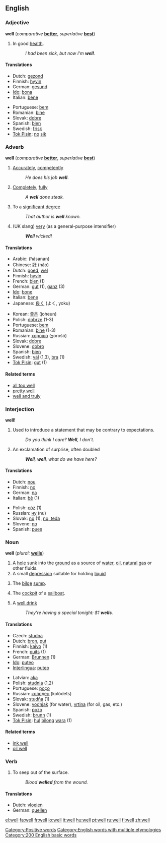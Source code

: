 {{wikipedia}}

==English==

{{rank|way|even|say|124|well|many|work|too}}

===Adjective===
'''well''' (''comparative'' '''[[better]]''', ''superlative'' '''[[best]]''')

# In good [[health]].
#: ''I had been sick, but now I'm '''well'''.''

====Translations====
{{top}}
*Dutch: [[gezond]]
*Finnish: [[hyvin]]
*German: [[gesund]]
*[[Ido]]: [[bona]]
*Italian: [[bene]]
{{mid}}
*Portuguese: [[bem]]
*Romanian: [[bine]]
*Slovak: [[dobre#Slovak|dobre]]
*Spanish: [[bien]]
*Swedish: [[frisk]]
*[[Tok Pisin]]: [[no]] [[sik]]
{{bottom}}

[[Category:Positive words]]

===Adverb===
'''well''' (''comparative'' '''[[better]]''', ''superlative'' '''[[best]]''')

# [[Accurately]], [[competently]]
#: ''He does his job '''well'''''.
# [[Completely]], [[fully]]
#: ''A '''well''' done steak.''
#To a [[significant]] [[degree]]
#: ''That author is '''well''' known.''
# (UK slang) [[very]] (as a general-purpose intensifier)
#: '''''Well''' wicked!''

====Translations====
{{top}}
*Arabic: {{ARchar|[[حسنا|حسنًا]]}} (ħásanan)
*Chinese: [[好]] (hǎo)
*Dutch: [[goed#Dutch|goed]], [[wel]]
*Finnish: [[hyvin]]
*French: [[bien]] (1)
*German: [[gut]] (1), [[ganz]] (3)
*[[Ido]]: [[bone]]
*Italian: [[bene]]
*Japanese: [[良く]] (よく, yoku)
{{mid}}
*Korean: [[좋은]] (joheun)
*Polish: [[dobrze]] (1-3)
*Portuguese: [[bem]]
*Romanian: [[bine]] (1-3)
*Russian: [[хорошо]] (χorošó)
*Slovak: [[dobre#Slovak|dobre]]
*Slovene: [[dobro]]
*Spanish: [[bien]]
*Swedish: [[väl]] (1,3), [[bra]] (1)
*[[Tok Pisin]]: [[gut]] (1)
{{bottom}}

====Related terms====
*[[all too well]]
*[[pretty well]]
*[[well and truly]]

===Interjection===
'''well!'''

#Used to introduce a statement that may be contrary to expectations.
#: ''Do you think I care?  '''Well''', I don't.''
#An exclamation of surprise, often doubled
#: '''''Well''', '''well''', what do we have here?''

====Translations====
{{top}}
*Dutch: [[nou#Dutch|nou]]
*Finnish: [[no#Finnish|no]]
*German: [[na]]
*Italian: [[bè]] (1)
{{mid}}
*Polish: [[cóż]] (1)
*Russian: [[ну]] (nu)
*Slovak: [[no#Slovak|no]] (1), [[no, teda]]
*Slovene: [[no#Slovene|no]] 
*Spanish: [[pues]]
{{bottom}}

===Noun===
'''well''' (''plural:'' '''[[wells]]''')

# A [[hole]] sunk into the [[ground]] as a source of [[water]], [[oil]], [[natural gas]] or other fluids.
# A small [[depression]] suitable for holding [[liquid]]
# {{nautical}} The [[bilge]] [[sump]].
# {{nautical}} The [[cockpit]] of a [[sailboat]].
# A [[well drink]]
#: ''They're having a special tonight: $1 '''wells'''.''

====Translations====
{{top}}
*Czech: [[studna]]
*Dutch: [[bron#Dutch|bron]], [[put#Dutch|put]]
*Finnish: [[kaivo]] (1)
*French: [[puits]] (1)
*German: [[Brunnen]] {{m}} (1)
*[[Ido]]: [[puteo]]
*[[Interlingua]]: [[puteo]]
{{mid}}
*Latvian: [[aka]] {{f}}
*Polish: [[studnia]] {{f}} (1,2)
*Portuguese: [[poço]] {{m}}
*Russian: [[колодец]] (kolódets) {{m}}
*Slovak: [[studňa#Slovak|studňa]] {{f}} (1)
*Slovene: [[vodnjak]] (for water), [[vrtina]] (for oil, gas, etc.)
*Spanish: [[pozo]] {{m}}
*Swedish: [[brunn]] (1)
*[[Tok Pisin]]: [[hul]] [[bilong]] [[wara]] (1)
{{bottom}}

====Related terms====
* [[ink well]]
* [[oil well]]

===Verb===
{{en-infl-reg-consonant|well||}}

# To seep out of the surface.
#: ''Blood '''welled''' from the wound.''

====Translations====

*Dutch: [[vloeien]]
*German: [[quellen]]

[[Category:English words with multiple etymologies]]
[[Category:200 English basic words]]

[[el:well]]
[[fa:well]]
[[fr:well]]
[[io:well]]
[[it:well]]
[[hu:well]]
[[pt:well]]
[[ru:well]]
[[fi:well]]
[[zh:well]]